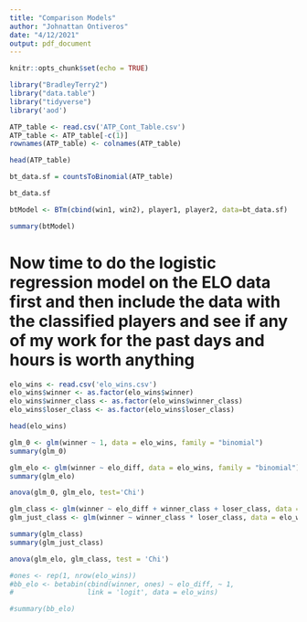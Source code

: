 ```yaml
---
title: "Comparison Models"
author: "Johnattan Ontiveros"
date: "4/12/2021"
output: pdf_document
---
```


```r
knitr::opts_chunk$set(echo = TRUE)
```

```r
library("BradleyTerry2")
library("data.table")
library("tidyverse")
library('aod')
```
```r
ATP_table <- read.csv('ATP_Cont_Table.csv')
ATP_table <- ATP_table[-c(1)]
rownames(ATP_table) <- colnames(ATP_table)

head(ATP_table)
```
```r
bt_data.sf = countsToBinomial(ATP_table)

bt_data.sf
```
```r
btModel <- BTm(cbind(win1, win2), player1, player2, data=bt_data.sf)
```

```r
summary(btModel)
```
# Now time to do the logistic regression model on the ELO data first and then include the data with the classified players and see if any of my work for the past days and hours is worth anything

```r
elo_wins <- read.csv('elo_wins.csv')
elo_wins$winner <- as.factor(elo_wins$winner)
elo_wins$winner_class <- as.factor(elo_wins$winner_class)
elo_wins$loser_class <- as.factor(elo_wins$loser_class)

head(elo_wins)
```

```r
glm_0 <- glm(winner ~ 1, data = elo_wins, family = "binomial")
summary(glm_0)
```
```r
glm_elo <- glm(winner ~ elo_diff, data = elo_wins, family = "binomial")
summary(glm_elo)
```
```r
anova(glm_0, glm_elo, test='Chi')
```

```r
glm_class <- glm(winner ~ elo_diff + winner_class + loser_class, data = elo_wins, family = "binomial")
glm_just_class <- glm(winner ~ winner_class * loser_class, data = elo_wins, family = "binomial")

summary(glm_class)
summary(glm_just_class)
```
```r
anova(glm_elo, glm_class, test = 'Chi')
```

```r

#ones <- rep(1, nrow(elo_wins))
#bb_elo <- betabin(cbind(winner, ones) ~ elo_diff, ~ 1,
#                  link = 'logit', data = elo_wins)

#summary(bb_elo)
```